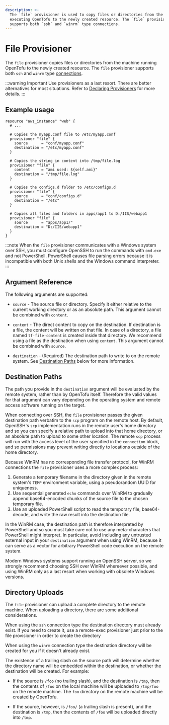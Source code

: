 ```yaml
---
description: >-
  The `file` provisioner is used to copy files or directories from the machine
  executing OpenTofu to the newly created resource. The `file` provisioner
  supports both `ssh` and `winrm` type connections.
---
```


# File Provisioner

The `file` provisioner copies files or directories from the machine
running OpenTofu to the newly created resource. The `file` provisioner
supports both `ssh` and `winrm` type [connections](/docs/language/resources/provisioners/connection).

:::warning Important
Use provisioners as a last resort. There are better alternatives for most situations. Refer to
[Declaring Provisioners](/docs/language/resources/provisioners/syntax) for more details.
:::

## Example usage

```hcl
resource "aws_instance" "web" {
  # ...

  # Copies the myapp.conf file to /etc/myapp.conf
  provisioner "file" {
    source      = "conf/myapp.conf"
    destination = "/etc/myapp.conf"
  }

  # Copies the string in content into /tmp/file.log
  provisioner "file" {
    content     = "ami used: ${self.ami}"
    destination = "/tmp/file.log"
  }

  # Copies the configs.d folder to /etc/configs.d
  provisioner "file" {
    source      = "conf/configs.d"
    destination = "/etc"
  }

  # Copies all files and folders in apps/app1 to D:/IIS/webapp1
  provisioner "file" {
    source      = "apps/app1/"
    destination = "D:/IIS/webapp1"
  }
}
```

:::note
When the `file` provisioner communicates with a Windows system over SSH, you must configure OpenSSH to run the commands with `cmd.exe` and not PowerShell. PowerShell causes file parsing errors because it is incompatible with both Unix shells and the Windows command interpreter.
:::

## Argument Reference

The following arguments are supported:

* `source` - The source file or directory. Specify it either relative to the
  current working directory or as an absolute path.
  This argument cannot be combined with `content`.

* `content` - The direct content to copy on the destination.
  If destination is a file, the content will be written on that file. In case
  of a directory, a file named `tf-file-content` is created inside that
  directory. We recommend using a file as the destination when using `content`.
  This argument cannot be combined with `source`.

* `destination` - (Required) The destination path to write to on the remote
  system. See [Destination Paths](#destination-paths) below for more
  information.

## Destination Paths

The path you provide in the `destination` argument will be evaluated by the
remote system, rather than by OpenTofu itself. Therefore the valid values
for that argument can vary depending on the operating system and remote access
software running on the target.

When connecting over SSH, the `file` provisioner passes the given destination
path verbatim to the `scp` program on the remote host. By default, OpenSSH's
`scp` implementation runs in the remote user's home directory and so you can
specify a relative path to upload into that home directory, or an absolute
path to upload to some other location. The remote `scp` process will run with
the access level of the user specified in the `connection` block, and so
permissions may prevent writing directly to locations outside of the home
directory.

Because WinRM has no corresponding file transfer protocol, for WinRM
connections the `file` provisioner uses a more complex process:

1. Generate a temporary filename in the directory given in the remote system's
   `TEMP` environment variable, using a pseudorandom UUID for uniqueness.
2. Use sequential generated `echo` commands over WinRM to gradually append
   base64-encoded chunks of the source file to the chosen temporary file.
3. Use an uploaded PowerShell script to read the temporary file, base64-decode,
   and write the raw result into the destination file.

In the WinRM case, the destination path is therefore interpreted by PowerShell
and so you must take care not to use any meta-characters that PowerShell might
interpret. In particular, avoid including any untrusted external input in
your `destination` argument when using WinRM, because it can serve as a vector
for arbitrary PowerShell code execution on the remote system.

Modern Windows systems support running an OpenSSH server, so we strongly
recommend choosing SSH over WinRM whereever possible, and using WinRM only as
a last resort when working with obsolete Windows versions.

## Directory Uploads

The `file` provisioner can upload a complete directory to the remote machine.
When uploading a directory, there are some additional considerations.

When using the `ssh` connection type the destination directory must already
exist. If you need to create it, use a remote-exec provisioner just prior to
the file provisioner in order to create the directory

When using the `winrm` connection type the destination directory will be
created for you if it doesn't already exist.

The existence of a trailing slash on the source path will determine whether the
directory name will be embedded within the destination, or whether the
destination will be created. For example:

* If the source is `/foo` (no trailing slash), and the destination is `/tmp`,
  then the contents of `/foo` on the local machine will be uploaded to
  `/tmp/foo` on the remote machine. The `foo` directory on the remote machine
  will be created by OpenTofu.

* If the source, however, is `/foo/` (a trailing slash is present), and the
  destination is `/tmp`, then the contents of `/foo` will be uploaded directly
  into `/tmp`.
